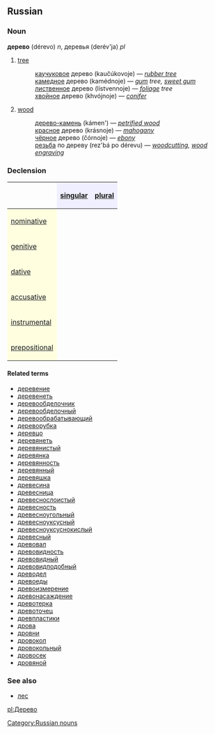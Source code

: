==Russian==
===Noun===
'''дерево''' (dérevo) ''n'', деревья (derév'ja) ''pl''

#[[tree]]
#:[[каучуковый|каучуковое]] дерево (kaučúkovoje) — ''[[rubber tree]]''
#:[[камедный|камедное]] дерево (kamédnoje) — ''[[gum]] tree, [[sweet gum]]''
#:[[лиственный|лиственное]] дерево (lístvennoje) — ''[[foliage]] tree''
#:[[хвойный|хвойное]] дерево (khvójnoje) — ''[[conifer]]''
#[[wood]]
#:[[дерево-камень]] (kámen') — ''[[petrified wood]]''
#:[[красный|красное]] дерево (krásnoje) — ''[[mahogany]]''
#:[[черный|чёрное]] дерево (čórnoje) — ''[[ebony]]''
#:[[резьба]] по дереву (rez'bá po dérevu) — ''[[woodcutting]], [[wood engraving]]''

===Declension===
{| border="1" cellpadding="4" cellspacing="0"
!
! style="background-color: #EFEFFF" align="center"|[[singular]]
! style="background-color: #EFEFFF" align="center"|[[plural]]
|-
! style="background-color: #FFFFE0" align="left"|[[nominative case|nominative]]
| align="center"|{{RUchar|де́рево}}
| align="center"|{{RUchar|дере́вья}}
|-
! style="background-color: #FFFFE0" align="left"|[[genitive case|genitive]]
| align="center"|{{RUchar|де́рева}}
| align="center"|{{RUchar|дере́вьев}}
|-
! style="background-color: #FFFFE0" align="left"|[[dative case|dative]]
| align="center"|{{RUchar|де́реву}}
| align="center"|{{RUchar|дере́вьям}}
|-
! style="background-color: #FFFFE0" align="left"|[[accusative case|accusative]]
| align="center"|{{RUchar|де́рево}}
| align="center"|{{RUchar|дере́вья}}
|-
! style="background-color: #FFFFE0" align="left"|[[instrumental case|instrumental]]
| align="center"|{{RUchar|де́ревом}}
| align="center"|{{RUchar|дере́вьями}}
|-
! style="background-color: #FFFFE0" align="left"|[[prepositional case|prepositional]]
| align="center"|{{RUchar|о де́реве}}
| align="center"|{{RUchar|о дере́вьях}}
|}

====Related terms====
*[[деревение]]
*[[деревенеть]]
*[[деревообделочник]]
*[[деревообделочный]]
*[[деревообрабатывающий]]
*[[дереворубка]]
*[[деревцо]]
*[[деревянеть]]
*[[деревянистый]]
*[[деревянка]]
*[[деревянность]]
*[[деревянный]]
*[[деревяшка]]
*[[древесина]]
*[[древесница]]
*[[древеснослоистый]]
*[[древесность]]
*[[древесноугольный]]
*[[древесноуксусный]]
*[[древесноуксуснокислый]]
*[[древесный]]
*[[древовал]]
*[[древовидность]]
*[[древовидный]]
*[[древовидподобный]]
*[[древодел]]
*[[древоеды]]
*[[древоизмерение]]
*[[древонасаждение]]
*[[древотерка]]
*[[древоточец]]
*[[древпластики]]
*[[дрова]]
*[[дровни]]
*[[дровокол]]
*[[дровокольный]]
*[[дровосек]]
*[[дровяной]]

===See also===
*[[лес]]

[[Category:Russian nouns]]

[[pl:Дерево]]